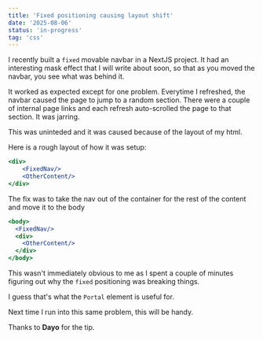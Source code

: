 ```yaml
---
title: 'Fixed positioning causing layout shift'
date: '2025-08-06'
status: 'in-progress'
tag: 'css'
---
```


I recently built a `fixed` movable navbar in a NextJS project. It had an interesting mask effect that I will write about soon, so that as you moved the navbar, you see what was behind it.

It worked as expected except for one problem. Everytime I refreshed, the navbar caused the page to jump to a random section. There were a couple of internal page links and each refresh auto-scrolled the page to that section. It was jarring.

This was uninteded and it was caused because of the layout of my html.

Here is a rough layout of how it was setup:

```jsx
<div>
    <FixedNav/>
    <OtherContent/>
</div>
```

The fix was to take the nav out of the container for the rest of the content and move it to the body

```jsx
<body>
  <FixedNav/>
  <div>
    <OtherContent/>
  </div>
</body>
```

This wasn't immediately obvious to me as I spent a couple of minutes figuring out why the `fixed` positioning was breaking things.

I guess that's what the `Portal` element is useful for.

Next time I run into this same problem, this will be handy.

Thanks to **Dayo** for the tip.
